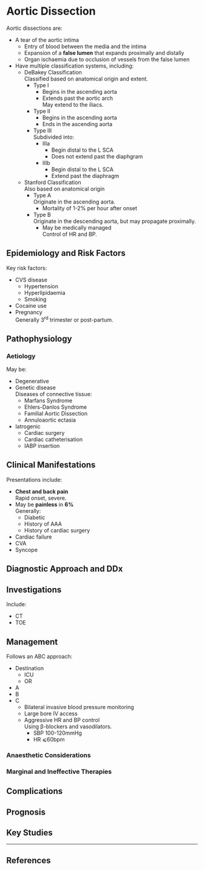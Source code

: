 # Aortic Dissection


Aortic dissections are:

* A tear of the aortic intima
	* Entry of blood between the media and the intima
	* Expansion of a **false lumen** that expands proximally and distally
	* Organ ischaemia due to occlusion of vessels from the false lumen
* Have multiple classification systems, including:
	* DeBakey Classification  
	Classified based on anatomical origin and extent.
		* Type I
			* Begins in the ascending aorta
			* Extends past the aortic arch  
			May extend to the iliacs.
		* Type II
			* Begins in the ascending aorta
			* Ends in the ascending aorta
		* Type III  
		Subdivided into:
			* IIIa
				* Begin distal to the L SCA
				* Does not extend past the diaphgram
			* IIIb
				* Begin distal to the L SCA
				* Extend past the diaphragm
	* Stanford Classification  
	Also based on anatomical origin
		* Type A  
		Originate in the ascending aorta.
			* Mortality of 1-2% per hour after onset
		* Type B  
		Originate in the descending aorta, but may propagate proximally.
			* May be medically managed  
			Control of HR and BP.

## Epidemiology and Risk Factors

Key risk factors:

* CVS disease
	* Hypertension
	* Hyperlipidaemia
	* Smoking
* Cocaine use
* Pregnancy  
Generally 3^rd^ trimester or post-partum.


## Pathophysiology

### Aetiology

May be:

* Degenerative
* Genetic disease  
Diseases of connective tissue:
	* Marfans Syndrome
	* Ehlers-Danlos Syndrome
	* Familial Aortic Dissection
	* Annuloaortic ectasia
* Iatrogenic
	* Cardiac surgery
	* Cardiac catheterisation
	* IABP insertion

## Clinical Manifestations

Presentations include:

* **Chest and back pain**  
Rapid onset, severe.
* May be **painless** in **6%**  
Generally:
	* Diabetic
	* History of AAA
	* History of cardiac surgery
* Cardiac failure
* CVA
* Syncope

## Diagnostic Approach and DDx

## Investigations

Include:

* CT
* TOE

## Management

Follows an ABC approach:

* Destination
	* ICU
	* OR
* A
* B
* C
	* Bilateral invasive blood pressure monitoring
	* Large bore IV access
	* Aggressive HR and BP control  
	Using β-blockers and vasodilators.
		* SBP 100-120mmHg
		* HR ⩽60bpm

### Anaesthetic Considerations

### Marginal and Ineffective Therapies

## Complications

## Prognosis

## Key Studies


---

## References


